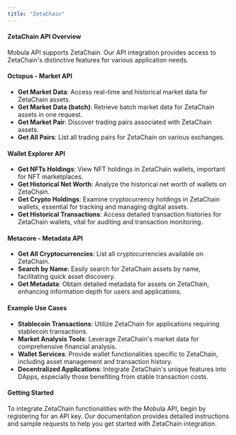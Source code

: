 ```yaml
---
title: "ZetaChain"
---
```


#### ZetaChain API Overview

Mobula API supports ZetaChain. Our API integration provides access to ZetaChain's distinctive features for various application needs.

#### Octopus - Market API

- **Get Market Data**: Access real-time and historical market data for ZetaChain assets.
- **Get Market Data (batch)**: Retrieve batch market data for ZetaChain assets in one request.
- **Get Market Pair**: Discover trading pairs associated with ZetaChain assets.
- **Get All Pairs**: List all trading pairs for ZetaChain on various exchanges.

#### Wallet Explorer API

- **Get NFTs Holdings**: View NFT holdings in ZetaChain wallets, important for NFT marketplaces.
- **Get Historical Net Worth**: Analyze the historical net worth of wallets on ZetaChain.
- **Get Crypto Holdings**: Examine cryptocurrency holdings in ZetaChain wallets, essential for tracking and managing digital assets.
- **Get Historical Transactions**: Access detailed transaction histories for ZetaChain wallets, vital for auditing and transaction monitoring.

#### Metacore - Metadata API

- **Get All Cryptocurrencies**: List all cryptocurrencies available on ZetaChain.
- **Search by Name**: Easily search for ZetaChain assets by name, facilitating quick asset discovery.
- **Get Metadata**: Obtain detailed metadata for assets on ZetaChain, enhancing information depth for users and applications.

#### Example Use Cases

- **Stablecoin Transactions**: Utilize ZetaChain for applications requiring stablecoin transactions.
- **Market Analysis Tools**: Leverage ZetaChain's market data for comprehensive financial analysis.
- **Wallet Services**: Provide wallet functionalities specific to ZetaChain, including asset management and transaction history.
- **Decentralized Applications**: Integrate ZetaChain's unique features into DApps, especially those benefiting from stable transaction costs.

#### Getting Started

To integrate ZetaChain functionalities with the Mobula API, begin by registering for an API key. Our documentation provides detailed instructions and sample requests to help you get started with ZetaChain integration.

